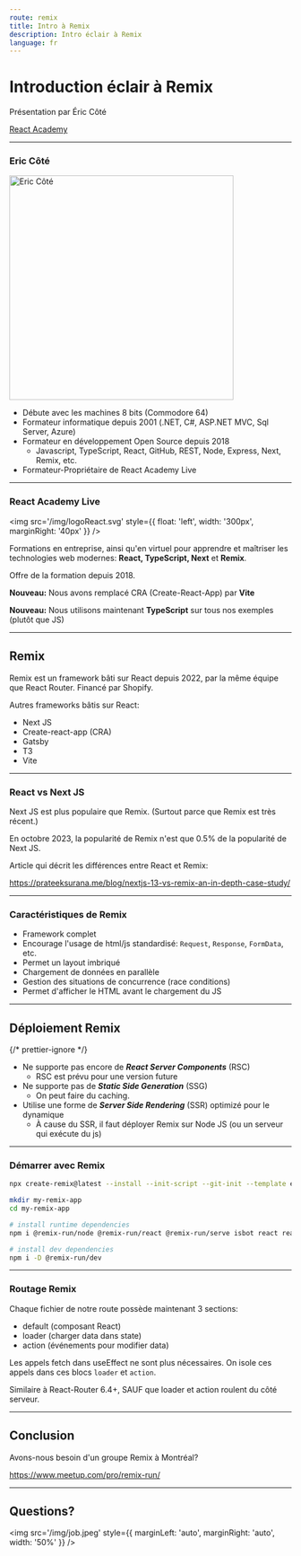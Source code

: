```yaml
---
route: remix
title: Intro à Remix
description: Intro éclair à Remix
language: fr
---
```


# Introduction éclair à Remix

Présentation par Éric Côté

[React Academy](https://www.reactAcademy.live/)

---

### Eric Côté

<img
  src='https://www.reactacademy.live/static/20616643d8afc491bd4c1817ae69db63/5a6cd/Eric_Cote.webp'
  alt='Eric Côté'
  title='Eric Côté'
  width='400px'
/>

- Débute avec les machines 8 bits (Commodore 64)
- Formateur informatique depuis 2001 (.NET, C#, ASP.NET MVC, Sql Server, Azure)
- Formateur en développement Open Source depuis 2018
  - Javascript, TypeScript, React, GitHub, REST, Node, Express, Next, Remix, etc.
- Formateur-Propriétaire de React Academy Live

---

### React Academy Live

<div>

<img
  src='/img/logoReact.svg'
  style={{ float: 'left', width: '300px', marginRight: '40px' }}
/>

Formations en entreprise, ainsi qu'en virtuel
pour apprendre et maîtriser les technologies web modernes:
**React, TypeScript, Next** et **Remix**.

Offre de la formation depuis 2018.

**Nouveau:** Nous avons remplacé CRA (Create-React-App) par **Vite**

**Nouveau:** Nous utilisons maintenant **TypeScript** sur tous nos exemples (plutôt que JS)

</div>

---

## Remix

Remix est un framework bâti sur React depuis 2022, par la même équipe que React Router. Financé par Shopify.

Autres frameworks bâtis sur React:

- Next JS
- Create-react-app (CRA)
- Gatsby
- T3
- Vite

---

### React vs Next JS

Next JS est plus populaire que Remix. (Surtout parce que Remix est très récent.)

En octobre 2023, la popularité de Remix n'est que 0.5% de la popularité de Next JS.

Article qui décrit les différences entre React et Remix:

https://prateeksurana.me/blog/nextjs-13-vs-remix-an-in-depth-case-study/

---

### Caractéristiques de Remix

- Framework complet
- Encourage l'usage de html/js standardisé: `Request`, `Response`, `FormData`, etc.
- Permet un layout imbriqué
- Chargement de données en parallèle
- Gestion des situations de concurrence (race conditions)
- Permet d'afficher le HTML avant le chargement du JS

---

## Déploiement Remix

{/* prettier-ignore */}
- Ne supporte pas encore de **_React Server Components_** (RSC)
  * RSC est prévu pour une version future
- Ne supporte pas de **_Static Side Generation_** (SSG)
  - On peut faire du caching. 
- Utilise une forme de **_Server Side Rendering_** (SSR) optimizé pour le dynamique
  - À cause du SSR, il faut déployer Remix sur Node JS (ou un serveur qui exécute du js)

---

### Démarrer avec Remix

```bash
npx create-remix@latest --install --init-script --git-init --template epicweb-dev/epic-stack
```

```bash
mkdir my-remix-app
cd my-remix-app

# install runtime dependencies
npm i @remix-run/node @remix-run/react @remix-run/serve isbot react react-dom

# install dev dependencies
npm i -D @remix-run/dev

```

---

### Routage Remix

Chaque fichier de notre route possède maintenant 3 sections:

- default (composant React)
- loader (charger data dans state)
- action (événements pour modifier data)

Les appels fetch dans useEffect ne sont plus nécessaires. On isole ces appels dans ces blocs `loader` et `action`.

Similaire à React-Router 6.4+, SAUF que loader et action roulent du côté serveur.

---

## Conclusion

Avons-nous besoin d'un groupe Remix à Montréal?

https://www.meetup.com/pro/remix-run/

---

## Questions?

<img
  src='/img/job.jpeg'
  style={{ marginLeft: 'auto', marginRight: 'auto', width: '50%' }}
/>
